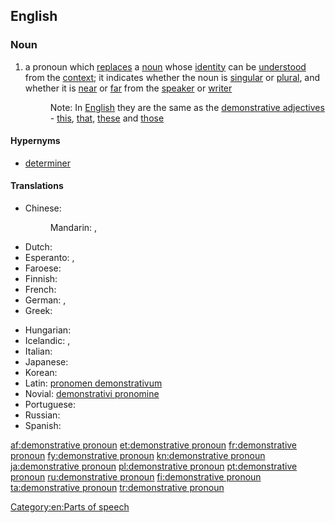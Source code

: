 ==English==

===Noun===
{{en-noun|head=[[demonstrative]] [[pronoun]]}}

# {{grammar}} a pronoun which [[replace]]s a [[noun]] whose [[identity]] can be [[understood]] from the [[context]]; it indicates whether the noun is [[singular]] or [[plural]], and whether it is [[near]] or [[far]] from the [[speaker]] or [[writer]]
#: Note: In [[English]] they are the same as the [[demonstrative adjective]]s - [[this]], [[that]], [[these]] and [[those]]

====Hypernyms====
* [[determiner]]

====Translations====
{{trans-top|pronoun which replaces a noun}}
* Chinese:
*: Mandarin: {{t-|cmn|指示代詞|sc=Hani}}, {{t-|cmn|指示代词|tr=zhǐshì dàicí|sc=Hani}}
* Dutch: {{t+|nl|aanwijzend voornaamwoord|n}}
* Esperanto: {{t|eo|monstra pronomo}}, {{t|eo|demonstrativo}}
* Faroese: {{t-|fo|ávísingarfornavn|n}}
* Finnish: {{t+|fi|demonstratiivipronomini}}
* French: {{t+|fr|pronom démonstratif|m}}
* German: {{t+|de|hinweisendes Fürwort|n}}, {{t+|de|Demonstrativpronomen|n}}
* Greek: {{t-|el|δεικτική αντωνυμία|f|tr=deiktikí antonymía|sc=Grek}}
{{trans-mid}}
* Hungarian: {{t-|hu|mutató névmás}}
* Icelandic: {{t+|is|ábendingarfornafn|n}}, {{t-|is|sérstætt ábendingarfornafn|n}}
* Italian: {{t-|it|pronome dimostrativo|m}}
* Japanese: {{t-|ja|指示代名詞|tr=しじだいめいし shiji daimeishi|sc=Jpan}}
* Korean: {{t+|ko|지시대명사|tr=jisidaemyeongsa|sc=Kore}}
* Latin: [[pronomen demonstrativum]]
* Novial: [[demonstrativi pronomine]]
* Portuguese: {{t+|pt|pronome demonstrativo|m}}
* Russian: {{t-|ru|указательное местоимение|n|tr=ukazátel’noje mestoiménije}}
* Spanish: {{t-|es|pronombre demostrativo|m}}
{{trans-bottom}}

[[Category:en:Parts of speech]]

[[af:demonstrative pronoun]]
[[et:demonstrative pronoun]]
[[fr:demonstrative pronoun]]
[[fy:demonstrative pronoun]]
[[kn:demonstrative pronoun]]
[[ja:demonstrative pronoun]]
[[pl:demonstrative pronoun]]
[[pt:demonstrative pronoun]]
[[ru:demonstrative pronoun]]
[[fi:demonstrative pronoun]]
[[ta:demonstrative pronoun]]
[[tr:demonstrative pronoun]]